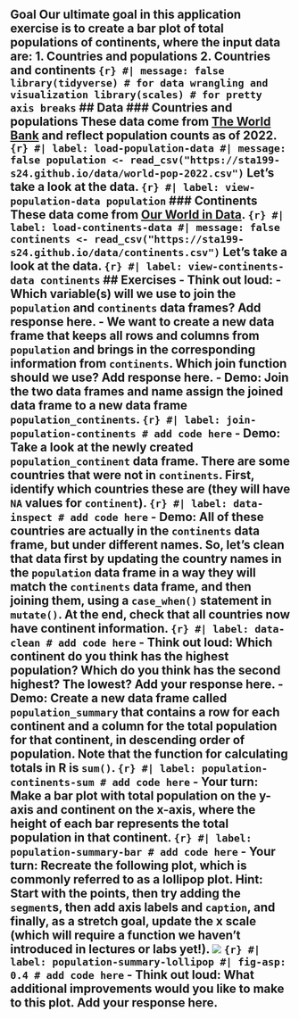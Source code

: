 ## Goal Our ultimate goal in this application exercise is to create a bar plot of total populations of continents, where the input data are: 1. Countries and populations 2. Countries and continents ```{r} #| message: false library(tidyverse) # for data wrangling and visualization library(scales) # for pretty axis breaks ``` ## Data ### Countries and populations These data come from [The World Bank](https://data.worldbank.org/indicator/SP.POP.TOTL) and reflect population counts as of 2022. ```{r} #| label: load-population-data #| message: false population <- read_csv("https://sta199-s24.github.io/data/world-pop-2022.csv") ``` Let's take a look at the data. ```{r} #| label: view-population-data population ``` ### Continents These data come from [Our World in Data](https://ourworldindata.org/grapher/continents-according-to-our-world-in-data). ```{r} #| label: load-continents-data #| message: false continents <- read_csv("https://sta199-s24.github.io/data/continents.csv") ``` Let's take a look at the data. ```{r} #| label: view-continents-data continents ``` ## Exercises - **Think out loud:** - Which variable(s) will we use to join the `population` and `continents` data frames? Add response here. - We want to create a new data frame that keeps all rows and columns from `population` and brings in the corresponding information from `continents`. Which join function should we use? Add response here. - **Demo:** Join the two data frames and name assign the joined data frame to a new data frame `population_continents`. ```{r} #| label: join-population-continents # add code here ``` - **Demo:** Take a look at the newly created `population_continent` data frame. There are some countries that were not in `continents`. First, identify which countries these are (they will have `NA` values for `continent`). ```{r} #| label: data-inspect # add code here ``` - **Demo:** All of these countries are actually in the `continents` data frame, but under different names. So, let's clean that data first by updating the country names in the `population` data frame in a way they will match the `continents` data frame, and then joining them, using a `case_when()` statement in `mutate()`. At the end, check that all countries now have continent information. ```{r} #| label: data-clean # add code here ``` - **Think out loud:** Which continent do you think has the highest population? Which do you think has the second highest? The lowest? Add your response here. - **Demo:** Create a new data frame called `population_summary` that contains a row for each continent and a column for the total population for that continent, in descending order of population. Note that the function for calculating totals in R is `sum()`. ```{r} #| label: population-continents-sum # add code here ``` - **Your turn:** Make a bar plot with total population on the y-axis and continent on the x-axis, where the height of each bar represents the total population in that continent. ```{r} #| label: population-summary-bar # add code here ``` - **Your turn:** Recreate the following plot, which is commonly referred to as a **lollipop plot**. Hint: Start with the points, then try adding the `segment`s, then add axis labels and `caption`, and finally, as a stretch goal, update the x scale (which will require a function we haven't introduced in lectures or labs yet!). ![](https://sta199-s24.github.io/images/population-summary-lollipop.png) ```{r} #| label: population-summary-lollipop #| fig-asp: 0.4 # add code here ``` - **Think out loud:** What additional improvements would you like to make to this plot. Add your response here.